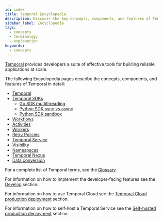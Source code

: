 ```yaml
---
id: index
title: Temporal Encyclopedia
description: Discover the key concepts, components, and features of Temporal for building scalable and reliable applications. Learn about Temporal SDKs, Workflows, Activities, Workers, and more.
sidebar_label: Encyclopedia
tags:
  - concepts
  - terminology
  - explanation
keywords:
  - concepts
---
```


[Temporal](/evaluate/why-temporal) provides developers a suite of effective tools for building reliable applications at scale.

The following Encyclopedia pages describe the concepts, components, and features of Temporal in detail:

- [Temporal](/temporal)
- [Temporal SDKs](/encyclopedia/temporal-sdks)
  - [Go SDK multithreading](/encyclopedia/go-sdk-multithreading)
  - [Python SDK sync vs async](/encyclopedia/python-sdk-sync-vs-async)
  - [Python SDK sandbox](/encyclopedia/python-sdk-sandbox)
- [Workflows](/workflows)
- [Activities](/activities)
- [Workers](/workers)
- [Retry Policies](/encyclopedia/retry-policies)
- [Temporal Service](/clusters)
- [Visibility](/visibility)
- [Namespaces](/namespaces)
- [Temporal Nexus](/nexus)
- [Data conversion](/dataconversion)

For a complete list of Temporal terms, see the [Glossary](/glossary).

For information on how to implement the developer-facing features see the [Develop](/develop) section.

For information on how to use Temporal Cloud see the [Temporal Cloud production deployment](/cloud) section.

For information on how to self-host a Temporal Service see the [Self-hosted production deployment](/self-hosted-guide) section.
